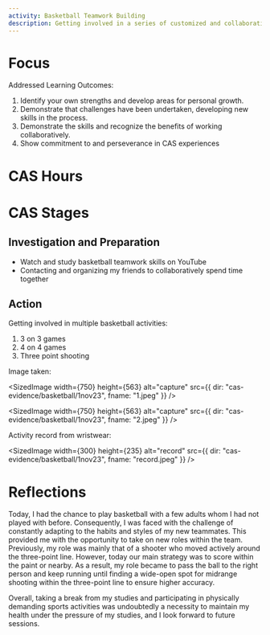 ```yaml
---
activity: Basketball Teamwork Building
description: Getting involved in a series of customized and collaborative basketball activities.
---
```


# Focus

Addressed Learning Outcomes:

1. Identify your own strengths and develop areas for personal growth.
2. Demonstrate that challenges have been undertaken, developing new skills in the process.
3. Demonstrate the skills and recognize the benefits of working collaboratively.
4. Show commitment to and perseverance in CAS experiences

# CAS Hours

<CASStrandsHours creativityHours={0} activityHours={3} serviceHours={0} />

# CAS Stages

## Investigation and Preparation

- Watch and study basketball teamwork skills on YouTube
- Contacting and organizing my friends to collaboratively spend time together

## Action

Getting involved in multiple basketball activities:

1. 3 on 3 games
2. 4 on 4 games
3. Three point shooting

Image taken:

<SizedImage
  width={750}
  height={563}
  alt="capture"
  src={{ dir: "cas-evidence/basketball/1nov23", fname: "1.jpeg" }}
/>

<SizedImage
  width={750}
  height={563}
  alt="capture"
  src={{ dir: "cas-evidence/basketball/1nov23", fname: "2.jpeg" }}
/>

Activity record from wristwear:

<SizedImage
  width={300}
  height={235}
  alt="record"
  src={{ dir: "cas-evidence/basketball/1nov23", fname: "record.jpeg" }}
/>

# Reflections

Today, I had the chance to play basketball with a few adults whom I had not played with before. Consequently, I was faced with the challenge of constantly adapting to the habits and styles of my new teammates. This provided me with the opportunity to take on new roles within the team. Previously, my role was mainly that of a shooter who moved actively around the three-point line. However, today our main strategy was to score within the paint or nearby. As a result, my role became to pass the ball to the right person and keep running until finding a wide-open spot for midrange shooting within the three-point line to ensure higher accuracy.

Overall, taking a break from my studies and participating in physically demanding sports activities was undoubtedly a necessity to maintain my health under the pressure of my studies, and I look forward to future sessions.
